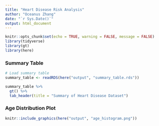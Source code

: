 ```yaml
---
title: "Heart Disease Risk Analysis"
author: "Oceanus Zhang"
date: "`r Sys.Date()`"
output: html_document
---
```


```r
knitr::opts_chunk$set(echo = TRUE, warning = FALSE, message = FALSE)
library(tidyverse)
library(gt)
library(here)
```

### Summary Table
```r
# Load summary table
summary_table <- readRDS(here("output", "summary_table.rds"))

summary_table %>%
  gt() %>%
  tab_header(title = "Summary of Heart Disease Dataset")
```

### Age Distribution Plot
```r
knitr::include_graphics(here("output", "age_histogram.png"))
```